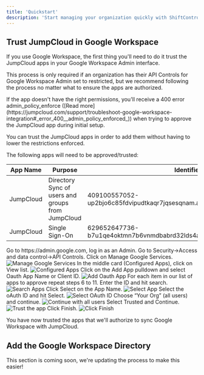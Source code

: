 ```yaml
---
title: 'Quickstart'
description: 'Start managing your organization quickly with ShiftControl'
---
```


## Trust JumpCloud in Google Workspace

If you use Google Workspace, the first thing you'll need to do it trust the JumpCloud apps in your Google Workspace Admin interface.

This process is only required if an organization has their API Controls for Google Workspace Admin set to restricted, but we recommend following the process no matter what to ensure the apps are authorized.

<Note>
If the app doesn't have the right permissions, you'll receive a 400 error admin_policy_enforce ([Read more](https://jumpcloud.com/support/troubleshoot-google-workspace-integration#_error_400__admin_policy_enforced_)) when trying to approve the JumpCloud app during initial setup.
</Note>

You can trust the JumpCloud apps in order to add them without having to lower the restrictions enforced.

The following apps will need to be approved/trusted:

| App Name | Purpose | Identifier |
| --- | --- | --- |
| JumpCloud | Directory Sync of users and groups from JumpCloud | 409100557052-up2bjo6c85fdvipudtkaqr7jqsesqnam.apps.googleusercontent.com |
| JumpCloud | Single Sign-On | 629652647736-b7u1qe4oktmn7b6vnmdbabrd32lds4as.apps.googleusercontent.com |

<Steps>
  <Step title="Login to the Google Workspace Admin Panel">
    Go to https://admin.google.com, log in as an Admin.
  </Step>
  <Step title="Access the API Controls">
    Go to Security→Access and data control→API Controls.
  </Step>
  <Step title="Manage Google Services">
    Click on Manage Google Services.
    <img
      src="/images/JumpCloud-Trust/JumpCloud Trust - Manage Google Services.png"
      alt="Manage Google Services"
    />
  </Step>
  <Step title="View configured apps">
      In the middle card (Configured Apps), click on View list.
      <img
        src="/images/JumpCloud-Trust/JumpCloud Trust - Configured Apps.png"
        alt="Configured Apps"
      />
    </Step>
    <Step title="Add an OAuth App">
      Click on the Add App pulldown and select Oauth App Name or Client ID.
      <img
        src="/images/JumpCloud-Trust/JumpCloud Trust - Add Oauth App.png"
        alt="Add Oauth App"
      />
    </Step>
    <Step title="Search for each app">
      For each item in our list of apps to approve repeat steps 6 to 11. Enter the ID and hit search.
      <img
        src="images/JumpCloud-Trust/JumpCloud Trust - Search Apps.png"
        alt="Search Apps"
      />
    </Step>
    <Step title="Select the app">
      Click Select on the App Name.
      <img
        src="/images/JumpCloud-Trust/JumpCloud Trust - Select app name.png"
        alt="Select App"
      />
    </Step>
    <Step title="Select OAuth ID">
      Select the oAuth ID and hit Select.
      <img
        src="/images/JumpCloud-Trust/JumpCloud Trust - Select Oauth ID.png"
        alt="Select OAuth ID"
      />
    </Step>
    <Step title="Continue with all users">
      Choose “Your Org” (all users) and continue.
      <img
        src="/images/JumpCloud-Trust/JumpCloud Trust - Continue all users.png"
        alt="Continue with all users"
      />
    </Step>
    <Step title="Trust the app">
      Select Trusted and Continue.
      <img
        src="/images/JumpCloud-Trust/JumpCloud Trust - Select Trusted.png"
        alt="Trust the app"
      />
    </Step>
    <Step title="Finish">
      Click Finish.
      <img
        src="/images/JumpCloud-Trust/JumpCloud Trust - Finish.png"
        alt="Click Finish"
      />
    </Step>
</Steps>

You have now trusted the apps that we'll authorize to sync Google Workspace with JumpCloud.

## Add the Google Workspace Directory

<Info>This section is coming soon, we're updating the process to make this easier!</Info>
